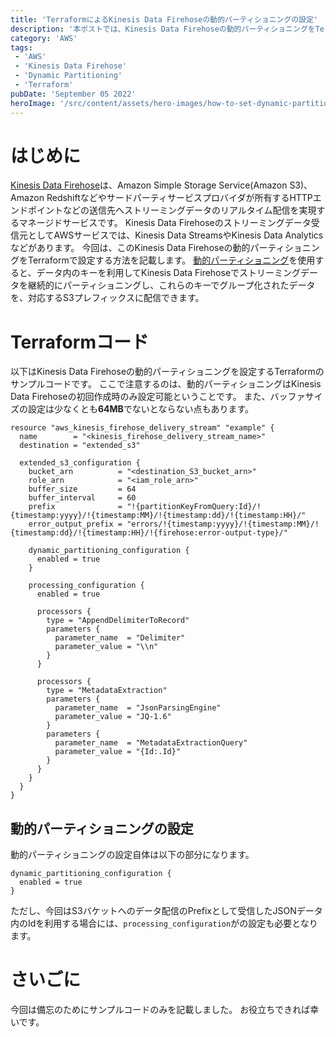 ```yaml
---
title: 'TerraformによるKinesis Data Firehoseの動的パーティショニングの設定'
description: '本ポストでは、Kinesis Data Firehoseの動的パーティショニングをTerraformで設定する方法を記載します。また、動的パーティショニングの設定に関わる機能なのでも合わせてお伝えします。'
category: 'AWS'
tags:
 - 'AWS'
 - 'Kinesis Data Firehose'
 - 'Dynamic Partitioning'
 - 'Terraform'
pubDate: 'September 05 2022'
heroImage: '/src/content/assets/hero-images/how-to-set-dynamic-partitioning-on-firehose-by-terraform.png'
---
```


# はじめに
[Kinesis Data Firehose](https://docs.aws.amazon.com/ja_jp/firehose/latest/dev/what-is-this-service.html)は、Amazon Simple Storage Service(Amazon S3)、Amazon Redshiftなどやサードパーティサービスプロバイダが所有するHTTPエンドポイントなどの送信先へストリーミングデータのリアルタイム配信を実現するマネージドサービスです。
Kinesis Data Firehoseのストリーミングデータ受信元としてAWSサービスでは、Kinesis Data StreamsやKinesis Data Analyticsなどがあります。
今回は、このKinesis Data Firehoseの動的パーティショニングをTerraformで設定する方法を記載します。
[動的パーティショニング](https://docs.aws.amazon.com/ja_jp/firehose/latest/dev/dynamic-partitioning.html)を使用すると、データ内のキーを利用してKinesis Data Firehoseでストリーミングデータを継続的にパーティショニングし、これらのキーでグループ化されたデータを、対応するS3プレフィックスに配信できます。

# Terraformコード
以下はKinesis Data Firehoseの動的パーティショニングを設定するTerraformのサンプルコードです。
ここで注意するのは、動的パーティショニングはKinesis Data Firehoseの初回作成時のみ設定可能ということです。
また、バッファサイズの設定は少なくとも**64MB**でないとならない点もあります。

```hcl
resource "aws_kinesis_firehose_delivery_stream" "example" {
  name        = "<kinesis_firehose_delivery_stream_name>"
  destination = "extended_s3"

  extended_s3_configuration {
    bucket_arn          = "<destination_S3_bucket_arn>"
    role_arn            = "<iam_role_arn>"
    buffer_size         = 64
    buffer_interval     = 60
    prefix              = "!{partitionKeyFromQuery:Id}/!{timestamp:yyyy}/!{timestamp:MM}/!{timestamp:dd}/!{timestamp:HH}/"
    error_output_prefix = "errors/!{timestamp:yyyy}/!{timestamp:MM}/!{timestamp:dd}/!{timestamp:HH}/!{firehose:error-output-type}/"

    dynamic_partitioning_configuration {
      enabled = true
    }

    processing_configuration {
      enabled = true

      processors {
        type = "AppendDelimiterToRecord"
        parameters {
          parameter_name  = "Delimiter"
          parameter_value = "\\n"
        }
      }

      processors {
        type = "MetadataExtraction"
        parameters {
          parameter_name  = "JsonParsingEngine"
          parameter_value = "JQ-1.6"
        }
        parameters {
          parameter_name  = "MetadataExtractionQuery"
          parameter_value = "{Id:.Id}"
        }
      }
    }
  }
}
```

## 動的パーティショニングの設定
動的パーティショニングの設定自体は以下の部分になります。

```hcl
dynamic_partitioning_configuration {
  enabled = true
}
```

ただし、今回はS3バケットへのデータ配信のPrefixとして受信したJSONデータ内のIdを利用する場合には、`processing_configuration`がの設定も必要となります。

# さいごに
今回は備忘のためにサンプルコードのみを記載しました。
お役立ちできれば幸いです。
